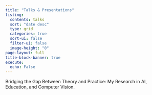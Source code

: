 ```yaml
---
title: "Talks & Presentations"
listing:
  contents: talks 
  sort: "date desc"
  type: grid
  categories: true
  sort-ui: false
  filter-ui: false
  image-height: "0"
page-layout: full
title-block-banner: true
execute:
  echo: False
---
```


Bridging the Gap Between Theory and Practice: My Research in AI, Education, and Computer Vision.
